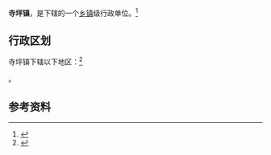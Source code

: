 {{中国乡级行政区|61/10/22/108/000}}

'''寺坪镇'''，是{{PRC admin/fullname|61/10/22/108/000|3}}下辖的一个[[乡镇|乡镇]]级行政单位。<ref>{{PRC admin/ref sgc|{{PRC admin/parent|61/10/22/108/000}}}}</ref>

== 行政区划 ==

寺坪镇下辖以下地区：<ref>{{PRC admin/ref sgc|61/10/22/108/000}}</ref>

{{PRC admin/children|61/10/22/108/000}}。

== 参考资料 ==

{{reflist}}

{{行政区划小作品}}
{{PRC admin/navcat|61/10/22/108/000}}